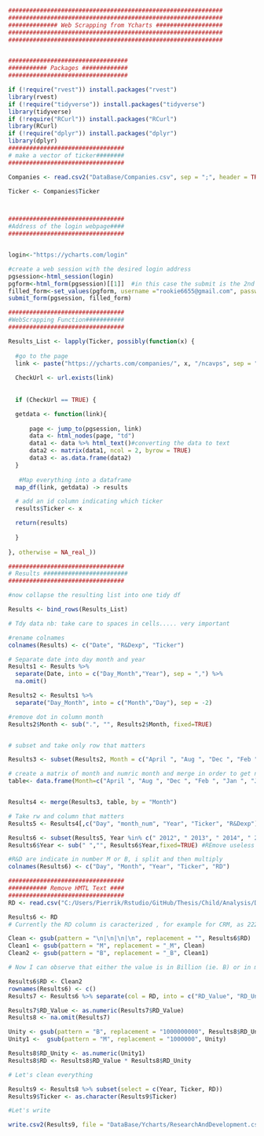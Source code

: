 ```r


#############################################################
#############################################################
############## Web Scrapping from Ycharts ###################
#############################################################
#############################################################


##################################
########### Packages #############
##################################

if (!require("rvest")) install.packages("rvest")
library(rvest) 
if (!require("tidyverse")) install.packages("tidyverse")
library(tidyverse)
if (!require("RCurl")) install.packages("RCurl")
library(RCurl)
if (!require("dplyr")) install.packages("dplyr")
library(dplyr)
#################################
# make a vector of ticker########
#################################

Companies <- read.csv2("DataBase/Companies.csv", sep = ";", header = TRUE, stringsAsFactors = FALSE)

Ticker <- Companies$Ticker



#################################
#Address of the login webpage####
#################################


login<-"https://ycharts.com/login"

#create a web session with the desired login address
pgsession<-html_session(login)
pgform<-html_form(pgsession)[[1]]  #in this case the submit is the 2nd form
filled_form<-set_values(pgform, username ="rookie6655@gmail.com", password="rookie6655")
submit_form(pgsession, filled_form)

#################################
#WebScrapping Function###########
#################################

Results_List <- lapply(Ticker, possibly(function(x) {
  
  #go to the page
  link <- paste("https://ycharts.com/companies/", x, "/ncavps", sep = "")
  
  CheckUrl <- url.exists(link)
  
  
  if (CheckUrl == TRUE) {

  getdata <- function(link){
      
      page <- jump_to(pgsession, link)
      data <- html_nodes(page, "td")
      data1 <- data %>% html_text()#converting the data to text
      data2 <- matrix(data1, ncol = 2, byrow = TRUE)
      data3 <- as.data.frame(data2)
  }  
  
   #Map everything into a dataframe
  map_df(link, getdata) -> results

  # add an id column indicating which ticker
  results$Ticker <- x

  return(results)
  
  }
  
}, otherwise = NA_real_))

#################################
# Results ########################
#################################

#now collapse the resulting list into one tidy df

Results <- bind_rows(Results_List)

# Tdy data nb: take care to spaces in cells..... very important

#rename colnames
colnames(Results) <- c("Date", "R&Dexp", "Ticker")

# Separate date into day month and year
Results1 <- Results %>% 
  separate(Date, into = c("Day_Month","Year"), sep = ",") %>%
  na.omit()

Results2 <- Results1 %>%
  separate("Day_Month", into = c("Month","Day"), sep = -2) 

#remove dot in column month
Results2$Month <- sub(".", "", Results2$Month, fixed=TRUE)


# subset and take only row that matters

Results3 <- subset(Results2, Month = c("April ", "Aug ", "Dec ", "Feb ", "Jan ", "July ", "June ", "March ", "May ", "Nov ", "Oct ", "Sept "))

# create a matrix of month and numric month and merge in order to get numeric month in my principal df
table<- data.frame(Month=c("April ", "Aug ", "Dec ", "Feb ", "Jan ", "July ", "June ", "March ", "May ", "Nov ", "Oct ", "Sept "), month_num=c("04","08","12","02","01","07","06","03","05","11","10","09"))


Results4 <- merge(Results3, table, by = "Month")

# Take rw and column that matters
Results5 <- Results4[,c("Day", "month_num", "Year", "Ticker", "R&Dexp")]

Results6 <- subset(Results5, Year %in% c(" 2012", " 2013", " 2014", " 2015", " 2016"))
Results6$Year <- sub(" ","", Results6$Year,fixed=TRUE) #REmove useless space

#R&D are indicate in number M or B, i split and then multiply
colnames(Results6) <- c("Day", "Month", "Year", "Ticker", "RD")

#################################
########### Remove HMTL Text ####
#################################
RD <- read.csv("C:/Users/Pierrik/Rstudio/GitHub/Thesis/Child/Analysis/DataBase/Ycharts/RD.txt", sep="")

Results6 <- RD
# Currently the RD column is caracterized , for example for CRM, as 222.13M\n                \n  --> I have to remove the \n  

Clean <- gsub(pattern = "\n|\n|\n|\n", replacement = "", Results6$RD)
Clean1 <- gsub(pattern = "M", replacement = "_M", Clean)
Clean2 <- gsub(pattern = "B", replacement = "_B", Clean1)

# Now I can observe that either the value is in Billion (ie. B) or in million (i.e. M). Consequently I need to multiply the value by either 10^6 or 10^9

Results6$RD <- Clean2
rownames(Results6) <- c()
Results7 <- Results6 %>% separate(col = RD, into = c("RD_Value", "RD_Unity"), sep = "_")

Results7$RD_Value <- as.numeric(Results7$RD_Value)
Results8 <- na.omit(Results7)

Unity <- gsub(pattern = "B", replacement = "1000000000", Results8$RD_Unity) 
Unity1 <-  gsub(pattern = "M", replacement = "1000000", Unity)

Results8$RD_Unity <- as.numeric(Unity1)
Results8$RD <- Results8$RD_Value * Results8$RD_Unity

# Let's clean everything

Results9 <- Results8 %>% subset(select = c(Year, Ticker, RD))
Results9$Ticker <- as.character(Results9$Ticker)

#Let's write

write.csv2(Results9, file = "DataBase/Ycharts/ResearchAndDevelopment.csv")

```

